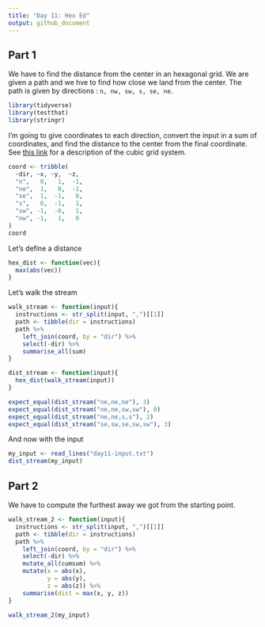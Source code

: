 ```yaml
---
title: "Day 11: Hex Ed"
output: github_document
---
```

## Part 1

We have to find the distance from the center in an hexagonal grid. We are given a path and we hve to find how close we land from the center. The path is given by directions : `n, nw, sw, s, se, ne`.

```r
library(tidyverse)
library(testthat)
library(stringr)
```

I'm going to give coordinates to each direction, convert the input in a sum of coordinates, and find the distance to the center from the final coordinate.
See [this link](https://www.redblobgames.com/grids/hexagons/#neighbors-cube) for a description of the cubic grid system.

```r
coord <- tribble(
  ~dir, ~x, ~y,  ~z,
  "n",   0,   1,  -1,
  "ne",  1,   0,  -1,
  "se",  1,  -1,   0,
  "s",   0,  -1,   1,
  "sw", -1,  -0,   1,
  "nw", -1,   1,   0
)
coord
```

Let's define a distance
```r
hex_dist <- function(vec){
  max(abs(vec))
}

```

Let's walk the stream
```r
walk_stream <- function(input){
  instructions <- str_split(input, ",")[[1]]
  path <- tibble(dir = instructions)
  path %>% 
    left_join(coord, by = "dir") %>% 
    select(-dir) %>% 
    summarise_all(sum)
}

dist_stream <- function(input){
  hex_dist(walk_stream(input))
}

expect_equal(dist_stream("ne,ne,ne"), 3)
expect_equal(dist_stream("ne,ne,sw,sw"), 0)
expect_equal(dist_stream("ne,ne,s,s"), 2)
expect_equal(dist_stream("se,sw,se,sw,sw"), 3)
```

And now with the input
```r
my_input <- read_lines("day11-input.txt")
dist_stream(my_input)
```

## Part 2

We have to compute the furthest away we got from the starting point.
```r
walk_stream_2 <- function(input){
  instructions <- str_split(input, ",")[[1]]
  path <- tibble(dir = instructions)
  path %>% 
    left_join(coord, by = "dir") %>% 
    select(-dir) %>% 
    mutate_all(cumsum) %>% 
    mutate(x = abs(x), 
           y = abs(y), 
           z = abs(z)) %>% 
    summarise(dist = max(x, y, z))
}

walk_stream_2(my_input)
```
